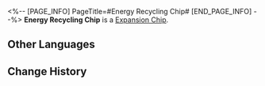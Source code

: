 <%-- [PAGE_INFO]
PageTitle=#Energy Recycling Chip#
[END_PAGE_INFO] --%>
{{Item Infobox
|id          = 250227
|image       = Item Energy Recycling Chip.png
|type        = Expansion Chip
|invCategory = 
|rarity      = 4
|effect      = After using their Ultimate to defeat enemy targets, the wearer regenerates their Energy to max.
|description = A game item in Aetherium Wars. Aether Spirits will gain a special enhanced ability after equipping it.
}}
'''Energy Recycling Chip''' is a [[Expansion Chip]].

==Other Languages==
{{Other Languages
|en   = Energy Recycling Chip
|zhs  = 能量循环芯片
|zht  = 能量循環晶片
|ja   = チップ「エネルギー循環」
|ko   = 에너지 재생 칩
|es   = Chip de reciclaje de energía
|fr   = Puce de recyclage de charge
|ru   = Чип переработки энергии
|th   = ชิปพลังงานหมุนเวียน
|vi   = Chip Năng Lượng Tuần Hoàn
|de   = Chip: Energie-Recycling
|id   = Energy Recycling Chip
|pt   = Chip de Reciclagem de Energia
}}

==Change History==
{{Change History|1.4}}